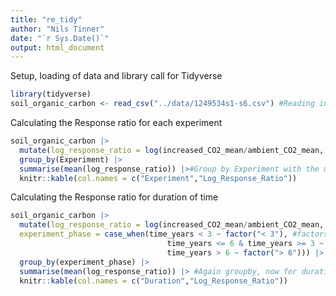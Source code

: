 ```yaml
---
title: "re_tidy"
author: "Nils Tinner"
date: "`r Sys.Date()`"
output: html_document
---
```


Setup, loading of data and library call for Tidyverse
```r
library(tidyverse)
soil_organic_carbon <- read_csv("../data/1249534s1-s6.csv") #Reading in dataframe
```

Calculating the Response ratio for each experiment

```r

soil_organic_carbon |>
  mutate(log_response_ratio = log(increased_CO2_mean/ambient_CO2_mean, base = exp(1))) |> #Calculating log response ration for each entry
  group_by(Experiment) |> 
  summarise(mean(log_response_ratio)) |>#Group by Experiment with the mean response ratio
  knitr::kable(col.names = c("Experiment","Log_Response_Ratio"))

```



Calculating the Response ratio for duration of time


```r
soil_organic_carbon |>
  mutate(log_response_ratio = log(increased_CO2_mean/ambient_CO2_mean, base = exp(1)),#Again first calculate response ratio
  experiment_phase = case_when(time_years < 3 ~ factor("< 3"), #factors to keep order
                                   time_years <= 6 & time_years >= 3 ~ factor("3-6"),
                                   time_years > 6 ~ factor("> 6"))) |>
  group_by(experiment_phase) |> 
  summarise(mean(log_response_ratio)) |> #Again groupby, now for durations of experiment
  knitr::kable(col.names = c("Duration","Log_Response_Ratio"))

```
